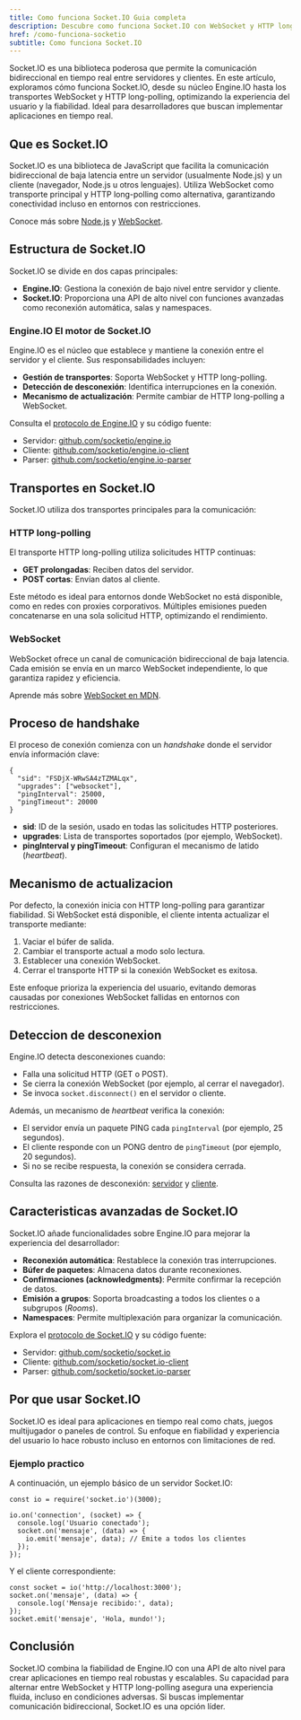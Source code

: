 ```yaml
---
title: Como funciona Socket.IO Guia completa
description: Descubre como funciona Socket.IO con WebSocket y HTTP long-polling para conexiones bidireccionales en tiempo real
href: /como-funciona-socketio
subtitle: Como funciona Socket.IO
---
```


Socket.IO es una biblioteca poderosa que permite la comunicación bidireccional en tiempo real entre servidores y clientes. En este artículo, exploramos cómo funciona Socket.IO, desde su núcleo Engine.IO hasta los transportes WebSocket y HTTP long-polling, optimizando la experiencia del usuario y la fiabilidad. Ideal para desarrolladores que buscan implementar aplicaciones en tiempo real.

## Que es Socket.IO

Socket.IO es una biblioteca de JavaScript que facilita la comunicación bidireccional de baja latencia entre un servidor (usualmente Node.js) y un cliente (navegador, Node.js u otros lenguajes). Utiliza WebSocket como transporte principal y HTTP long-polling como alternativa, garantizando conectividad incluso en entornos con restricciones.

Conoce más sobre [Node.js](https://nodejs.org/) y [WebSocket](https://developer.mozilla.org/es/docs/Web/API/WebSockets_API).

## Estructura de Socket.IO

Socket.IO se divide en dos capas principales:

- **Engine.IO**: Gestiona la conexión de bajo nivel entre servidor y cliente.
- **Socket.IO**: Proporciona una API de alto nivel con funciones avanzadas como reconexión automática, salas y namespaces.

### Engine.IO El motor de Socket.IO

Engine.IO es el núcleo que establece y mantiene la conexión entre el servidor y el cliente. Sus responsabilidades incluyen:

- **Gestión de transportes**: Soporta WebSocket y HTTP long-polling.
- **Detección de desconexión**: Identifica interrupciones en la conexión.
- **Mecanismo de actualización**: Permite cambiar de HTTP long-polling a WebSocket.

Consulta el [protocolo de Engine.IO](https://github.com/socketio/engine.io-protocol) y su código fuente:

- Servidor: [github.com/socketio/engine.io](https://github.com/socketio/engine.io)
- Cliente: [github.com/socketio/engine.io-client](https://github.com/socketio/engine.io-client)
- Parser: [github.com/socketio/engine.io-parser](https://github.com/socketio/engine.io-parser)

## Transportes en Socket.IO

Socket.IO utiliza dos transportes principales para la comunicación:

### HTTP long-polling

El transporte HTTP long-polling utiliza solicitudes HTTP continuas:

- **GET prolongadas**: Reciben datos del servidor.
- **POST cortas**: Envían datos al cliente.

Este método es ideal para entornos donde WebSocket no está disponible, como en redes con proxies corporativos. Múltiples emisiones pueden concatenarse en una sola solicitud HTTP, optimizando el rendimiento.

### WebSocket

WebSocket ofrece un canal de comunicación bidireccional de baja latencia. Cada emisión se envía en un marco WebSocket independiente, lo que garantiza rapidez y eficiencia.

Aprende más sobre [WebSocket en MDN](https://developer.mozilla.org/es/docs/Web/API/WebSockets_API).

## Proceso de handshake

El proceso de conexión comienza con un _handshake_ donde el servidor envía información clave:

```go:json
{
  "sid": "FSDjX-WRwSA4zTZMALqx",
  "upgrades": ["websocket"],
  "pingInterval": 25000,
  "pingTimeout": 20000
}
```

- **sid**: ID de la sesión, usado en todas las solicitudes HTTP posteriores.
- **upgrades**: Lista de transportes soportados (por ejemplo, WebSocket).
- **pingInterval y pingTimeout**: Configuran el mecanismo de latido (_heartbeat_).

## Mecanismo de actualizacion

Por defecto, la conexión inicia con HTTP long-polling para garantizar fiabilidad. Si WebSocket está disponible, el cliente intenta actualizar el transporte mediante:

1. Vaciar el búfer de salida.
2. Cambiar el transporte actual a modo solo lectura.
3. Establecer una conexión WebSocket.
4. Cerrar el transporte HTTP si la conexión WebSocket es exitosa.

Este enfoque prioriza la experiencia del usuario, evitando demoras causadas por conexiones WebSocket fallidas en entornos con restricciones.

## Deteccion de desconexion

Engine.IO detecta desconexiones cuando:

- Falla una solicitud HTTP (GET o POST).
- Se cierra la conexión WebSocket (por ejemplo, al cerrar el navegador).
- Se invoca `socket.disconnect()` en el servidor o cliente.

Además, un mecanismo de _heartbeat_ verifica la conexión:

- El servidor envía un paquete PING cada `pingInterval` (por ejemplo, 25 segundos).
- El cliente responde con un PONG dentro de `pingTimeout` (por ejemplo, 20 segundos).
- Si no se recibe respuesta, la conexión se considera cerrada.

Consulta las razones de desconexión: [servidor](https://github.com/socketio/engine.io#disconnection-reasons) y [cliente](https://github.com/socketio/engine.io-client#disconnection-reasons).

## Caracteristicas avanzadas de Socket.IO

Socket.IO añade funcionalidades sobre Engine.IO para mejorar la experiencia del desarrollador:

- **Reconexión automática**: Restablece la conexión tras interrupciones.
- **Búfer de paquetes**: Almacena datos durante reconexiones.
- **Confirmaciones (acknowledgments)**: Permite confirmar la recepción de datos.
- **Emisión a grupos**: Soporta broadcasting a todos los clientes o a subgrupos (_Rooms_).
- **Namespaces**: Permite multiplexación para organizar la comunicación.

Explora el [protocolo de Socket.IO](https://github.com/socketio/socket.io-protocol) y su código fuente:

- Servidor: [github.com/socketio/socket.io](https://github.com/socketio/socket.io)
- Cliente: [github.com/socketio/socket.io-client](https://github.com/socketio/socket.io-client)
- Parser: [github.com/socketio/socket.io-parser](https://github.com/socketio/socket.io-parser)

## Por que usar Socket.IO

Socket.IO es ideal para aplicaciones en tiempo real como chats, juegos multijugador o paneles de control. Su enfoque en fiabilidad y experiencia del usuario lo hace robusto incluso en entornos con limitaciones de red.

### Ejemplo practico

A continuación, un ejemplo básico de un servidor Socket.IO:

```go:js
const io = require('socket.io')(3000);

io.on('connection', (socket) => {
  console.log('Usuario conectado');
  socket.on('mensaje', (data) => {
    io.emit('mensaje', data); // Emite a todos los clientes
  });
});
```

Y el cliente correspondiente:

```go:js
const socket = io('http://localhost:3000');
socket.on('mensaje', (data) => {
  console.log('Mensaje recibido:', data);
});
socket.emit('mensaje', 'Hola, mundo!');
```

## Conclusión

Socket.IO combina la fiabilidad de Engine.IO con una API de alto nivel para crear aplicaciones en tiempo real robustas y escalables. Su capacidad para alternar entre WebSocket y HTTP long-polling asegura una experiencia fluida, incluso en condiciones adversas. Si buscas implementar comunicación bidireccional, Socket.IO es una opción líder.
